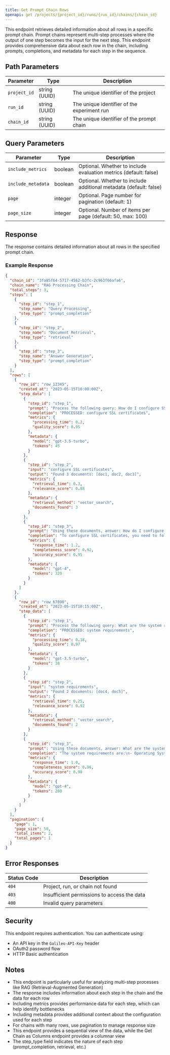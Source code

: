 ```yaml
---
title: Get Prompt Chain Rows
openapi: get /projects/{project_id}/runs/{run_id}/chains/{chain_id}
---
```


This endpoint retrieves detailed information about all rows in a specific prompt chain. Prompt chains represent multi-step processes where the output of one step becomes the input for the next step. This endpoint provides comprehensive data about each row in the chain, including prompts, completions, and metadata for each step in the sequence.

## Path Parameters

| Parameter | Type | Description |
| --------- | ---- | ----------- |
| `project_id` | string (UUID) | The unique identifier of the project |
| `run_id` | string (UUID) | The unique identifier of the experiment run |
| `chain_id` | string (UUID) | The unique identifier of the prompt chain |

## Query Parameters

| Parameter | Type | Description |
| --------- | ---- | ----------- |
| `include_metrics` | boolean | Optional. Whether to include evaluation metrics (default: false) |
| `include_metadata` | boolean | Optional. Whether to include additional metadata (default: false) |
| `page` | integer | Optional. Page number for pagination (default: 1) |
| `page_size` | integer | Optional. Number of items per page (default: 50, max: 100) |

## Response

The response contains detailed information about all rows in the specified prompt chain.

### Example Response

```json
{
  "chain_id": "3fa85f64-5717-4562-b3fc-2c963f66afa6",
  "chain_name": "RAG Processing Chain",
  "total_steps": 3,
  "steps": [
    {
      "step_id": "step_1",
      "step_name": "Query Processing",
      "step_type": "prompt_completion"
    },
    {
      "step_id": "step_2",
      "step_name": "Document Retrieval",
      "step_type": "retrieval"
    },
    {
      "step_id": "step_3",
      "step_name": "Answer Generation",
      "step_type": "prompt_completion"
    }
  ],
  "rows": [
    {
      "row_id": "row_12345",
      "created_at": "2023-05-15T10:00:00Z",
      "step_data": [
        {
          "step_id": "step_1",
          "prompt": "Process the following query: How do I configure SSL certificates?",
          "completion": "PROCESSED: configure SSL certificates",
          "metrics": {
            "processing_time": 0.2,
            "quality_score": 0.95
          },
          "metadata": {
            "model": "gpt-3.5-turbo",
            "tokens": 45
          }
        },
        {
          "step_id": "step_2",
          "input": "configure SSL certificates",
          "output": "Found 3 documents: [doc1, doc2, doc3]",
          "metrics": {
            "retrieval_time": 0.3,
            "relevance_score": 0.88
          },
          "metadata": {
            "retrieval_method": "vector_search",
            "documents_found": 3
          }
        },
        {
          "step_id": "step_3",
          "prompt": "Using these documents, answer: How do I configure SSL certificates?\n\nDocuments:\n1. [doc1 content]\n2. [doc2 content]\n3. [doc3 content]",
          "completion": "To configure SSL certificates, you need to follow these steps:\n1. Generate a certificate signing request (CSR)\n2. Obtain an SSL certificate from a certificate authority\n3. Install the certificate on your server\n4. Configure your web server to use the certificate\n5. Test the configuration",
          "metrics": {
            "response_time": 1.2,
            "completeness_score": 0.92,
            "accuracy_score": 0.95
          },
          "metadata": {
            "model": "gpt-4",
            "tokens": 320
          }
        }
      ]
    },
    {
      "row_id": "row_67890",
      "created_at": "2023-05-15T10:15:00Z",
      "step_data": [
        {
          "step_id": "step_1",
          "prompt": "Process the following query: What are the system requirements?",
          "completion": "PROCESSED: system requirements",
          "metrics": {
            "processing_time": 0.18,
            "quality_score": 0.97
          },
          "metadata": {
            "model": "gpt-3.5-turbo",
            "tokens": 38
          }
        },
        {
          "step_id": "step_2",
          "input": "system requirements",
          "output": "Found 2 documents: [doc4, doc5]",
          "metrics": {
            "retrieval_time": 0.25,
            "relevance_score": 0.92
          },
          "metadata": {
            "retrieval_method": "vector_search",
            "documents_found": 2
          }
        },
        {
          "step_id": "step_3",
          "prompt": "Using these documents, answer: What are the system requirements?\n\nDocuments:\n1. [doc4 content]\n2. [doc5 content]",
          "completion": "The system requirements are:\n- Operating System: Windows 10/11, macOS 12+, or Linux Ubuntu 20.04+\n- Processor: Intel i5 or equivalent (8th gen or newer)\n- RAM: 8GB minimum, 16GB recommended\n- Storage: 100GB SSD\n- Network: Broadband internet connection",
          "metrics": {
            "response_time": 1.0,
            "completeness_score": 0.96,
            "accuracy_score": 0.98
          },
          "metadata": {
            "model": "gpt-4",
            "tokens": 280
          }
        }
      ]
    }
  ],
  "pagination": {
    "page": 1,
    "page_size": 50,
    "total_items": 2,
    "total_pages": 1
  }
}
```

## Error Responses

| Status Code | Description |
| ----------- | ----------- |
| `404` | Project, run, or chain not found |
| `403` | Insufficient permissions to access the data |
| `400` | Invalid query parameters |

## Security

This endpoint requires authentication. You can authenticate using:

- An API key in the `Galileo-API-Key` header
- OAuth2 password flow
- HTTP Basic authentication

## Notes

- This endpoint is particularly useful for analyzing multi-step processes like RAG (Retrieval-Augmented Generation)
- The response includes information about each step in the chain and the data for each row
- Including metrics provides performance data for each step, which can help identify bottlenecks
- Including metadata provides additional context about the configuration used for each step
- For chains with many rows, use pagination to manage response size
- This endpoint provides a sequential view of the data, while the Get Chain as Columns endpoint provides a columnar view
- The step_type field indicates the nature of each step (prompt_completion, retrieval, etc.)